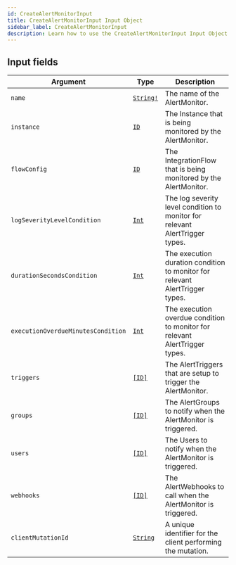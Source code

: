 ```yaml
---
id: CreateAlertMonitorInput
title: CreateAlertMonitorInput Input Object
sidebar_label: CreateAlertMonitorInput
description: Learn how to use the CreateAlertMonitorInput Input Object for 's API.
---
```


## Input fields

| Argument                           | Type                                      | Description                                                                  |
| ---------------------------------- | ----------------------------------------- | ---------------------------------------------------------------------------- |
| `name`                             | [`String!`](api/schema/scalar/String.mdx) | The name of the AlertMonitor.                                                |
| `instance`                         | [`ID`](api/schema/scalar/ID.mdx)          | The Instance that is being monitored by the AlertMonitor.                    |
| `flowConfig`                       | [`ID`](api/schema/scalar/ID.mdx)          | The IntegrationFlow that is being monitored by the AlertMonitor.             |
| `logSeverityLevelCondition`        | [`Int`](api/schema/scalar/Int.mdx)        | The log severity level condition to monitor for relevant AlertTrigger types. |
| `durationSecondsCondition`         | [`Int`](api/schema/scalar/Int.mdx)        | The execution duration condition to monitor for relevant AlertTrigger types. |
| `executionOverdueMinutesCondition` | [`Int`](api/schema/scalar/Int.mdx)        | The execution overdue condition to monitor for relevant AlertTrigger types.  |
| `triggers`                         | [`[ID]`](api/schema/scalar/ID.mdx)        | The AlertTriggers that are setup to trigger the AlertMonitor.                |
| `groups`                           | [`[ID]`](api/schema/scalar/ID.mdx)        | The AlertGroups to notify when the AlertMonitor is triggered.                |
| `users`                            | [`[ID]`](api/schema/scalar/ID.mdx)        | The Users to notify when the AlertMonitor is triggered.                      |
| `webhooks`                         | [`[ID]`](api/schema/scalar/ID.mdx)        | The AlertWebhooks to call when the AlertMonitor is triggered.                |
| `clientMutationId`                 | [`String`](api/schema/scalar/String.mdx)  | A unique identifier for the client performing the mutation.                  |
